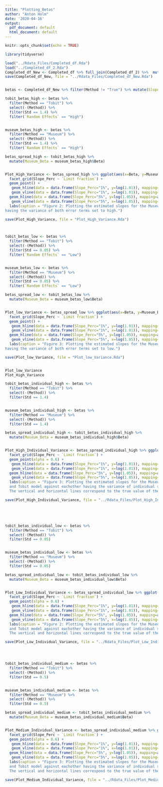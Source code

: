 ```yaml
---
title: "Plotting_Betas"
author: "Anton Holm"
date: '2020-04-16'
output:
  pdf_document: default
  html_document: default
---
```


```r
knitr::opts_chunk$set(echo = TRUE)

library(tidyverse)
```

```r
load("../Rdata_Files/Completed_df.Rda")
load("../Completed_df_2.Rda")
Completed_df_New <- Completed_df %>% full_join(Completed_df_2) %>%  mutate(`Random Effects` = replace(`Random Effects`, `Random Effects` == "HIGH", "High"))
save(Completed_df_New, file = "../Rdata_Files/Completed_df_New.Rda")


betas <- Completed_df_New %>% filter(Method != "True") %>% mutate(Slope_Perc = ifelse(Slope < 0.01, "1%", "5%"))

tobit_betas_high <- betas %>% 
  filter(Method == "Tobit") %>% 
  select(-(Method)) %>% 
  filter(Std == 1.4) %>% 
  filter(`Random Effects` == "High")


museum_betas_high <- betas %>% 
  filter(Method == "Museum") %>% 
  select(-(Method)) %>% 
  filter(Std == 1.4) %>% 
  filter(`Random Effects` == "High")

betas_spread_high <- tobit_betas_high %>% 
  mutate(Museum_Beta = museum_betas_high$Beta)


Plot_High_Variance <- betas_spread_high %>% ggplot(aes(x=Beta, y=Museum_Beta)) +
  facet_grid(Slope_Perc ~ `Limit fraction`) +
  geom_point() + 
   geom_hline(data = data.frame(Slope_Perc="1%", y=log(1.01)), mapping=aes(yintercept=y)) +
   geom_vline(data = data.frame(Slope_Perc="1%", x=log(1.01)), mapping=aes(xintercept=x)) +
  geom_hline(data = data.frame(Slope_Perc="5%", y=log(1.05)), mapping=aes(yintercept=y))+
   geom_vline(data = data.frame(Slope_Perc="5%", x=log(1.05)), mapping=aes(xintercept=x)) +
  labs(caption = "Figure 2: Plotting the estimated slopes for the Museum model and Tobit model against eachother
having the variance of both error terms set to high.")

save(Plot_High_Variance, file = "Plot_High_Variance.Rda")



tobit_betas_low <- betas %>% 
  filter(Method == "Tobit") %>% 
  select(-(Method)) %>% 
  filter(Std == 0.05) %>% 
  filter(`Random Effects` == "Low")


museum_betas_low <- betas %>% 
  filter(Method == "Museum") %>% 
  select(-(Method)) %>% 
  filter(Std == 0.05) %>% 
  filter(`Random Effects` == "Low")

betas_spread_low <- tobit_betas_low %>% 
  mutate(Museum_Beta = museum_betas_low$Beta)


Plot_low_Variance <- betas_spread_low %>% ggplot(aes(x=Beta, y=Museum_Beta)) +
  facet_grid(Slope_Perc ~ `Limit fraction`) +
  geom_point() + 
   geom_hline(data = data.frame(Slope_Perc="1%", y=log(1.01)), mapping=aes(yintercept=y)) +
   geom_vline(data = data.frame(Slope_Perc="1%", x=log(1.01)), mapping=aes(xintercept=x)) +
  geom_hline(data = data.frame(Slope_Perc="5%", y=log(1.05)), mapping=aes(yintercept=y))+
   geom_vline(data = data.frame(Slope_Perc="5%", x=log(1.05)), mapping=aes(xintercept=x)) +
  labs(caption = "Figure 3: Plotting the estimated slopes for the Museum model and Tobit model against eachother
having the variance of both error terms set to low.")

save(Plot_low_Variance, file = "Plot_low_Variance.Rda")


Plot_low_Variance
Plot_High_Variance

```

```r
tobit_betas_individual_high <- betas %>% 
  filter(Method == "Tobit") %>% 
  select(-(Method)) %>% 
  filter(Std == 1.4)


museum_betas_individual_high <- betas %>% 
  filter(Method == "Museum") %>% 
  select(-(Method)) %>% 
  filter(Std == 1.4)

betas_spread_individual_high <- tobit_betas_individual_high %>% 
  mutate(Museum_Beta = museum_betas_individual_high$Beta)


Plot_High_Individual_Variance <- betas_spread_individual_high %>% ggplot(aes(x=Beta, y=Museum_Beta, col = `Random Effects`)) +
  facet_grid(Slope_Perc ~ `Limit fraction`) +
  geom_point(alpha = 0.6) + 
   geom_hline(data = data.frame(Slope_Perc="1%", y=log(1.01)), mapping=aes(yintercept=y)) +
   geom_vline(data = data.frame(Slope_Perc="1%", x=log(1.01)), mapping=aes(xintercept=x)) +
  geom_hline(data = data.frame(Slope_Perc="5%", y=log(1.05)), mapping=aes(yintercept=y))+
   geom_vline(data = data.frame(Slope_Perc="5%", x=log(1.05)), mapping=aes(xintercept=x)) +
  labs(caption = "Figure 3: Plotting the estimated slopes for the Museum model
  and Tobit model against eachother having the variance of individual specimens set to high.
  The vertical and horizontal lines correspond to the true value of the slope.")

save(Plot_High_Individual_Variance, file = "../Rdata_Files/Plot_High_Individual_Variance.Rda")





tobit_betas_individual_low <- betas %>% 
  filter(Method == "Tobit") %>% 
  select(-(Method)) %>% 
  filter(Std == 0.05)


museum_betas_individual_low <- betas %>% 
  filter(Method == "Museum") %>% 
  select(-(Method)) %>% 
  filter(Std == 0.05)

betas_spread_individual_low <- tobit_betas_individual_low %>% 
  mutate(Museum_Beta = museum_betas_individual_low$Beta)


Plot_Low_Individual_Variance <- betas_spread_individual_low %>% ggplot(aes(x=Beta, y=Museum_Beta, col = `Random Effects`)) +
  facet_grid(Slope_Perc ~ `Limit fraction`) +
  geom_point(alpha = 0.6) + 
   geom_hline(data = data.frame(Slope_Perc="1%", y=log(1.01)), mapping=aes(yintercept=y)) +
   geom_vline(data = data.frame(Slope_Perc="1%", x=log(1.01)), mapping=aes(xintercept=x)) +
  geom_hline(data = data.frame(Slope_Perc="5%", y=log(1.05)), mapping=aes(yintercept=y))+
   geom_vline(data = data.frame(Slope_Perc="5%", x=log(1.05)), mapping=aes(xintercept=x)) +
  labs(caption = "Figure 2: Plotting the estimated slopes for the Museum model
  and Tobit model against eachother having the variance of individual specimens set to low.
  The vertical and horizontal lines correspond to the true value of the slope.")

save(Plot_Low_Individual_Variance, file = "../Rdata_Files/Plot_Low_Individual_Variance.Rda")




tobit_betas_individual_medium <- betas %>% 
  filter(Method == "Tobit") %>% 
  select(-(Method)) %>% 
  filter(Std == 0.5)


museum_betas_individual_medium <- betas %>% 
  filter(Method == "Museum") %>% 
  select(-(Method)) %>% 
  filter(Std == 0.5)

betas_spread_individual_medium <- tobit_betas_individual_medium %>% 
  mutate(Museum_Beta = museum_betas_individual_medium$Beta)


Plot_Medium_Individual_Variance <- betas_spread_individual_medium %>% ggplot(aes(x=Beta, y=Museum_Beta, col = `Random Effects`)) +
  facet_grid(Slope_Perc ~ `Limit fraction`) +
  geom_point(alpha = 0.6) + 
   geom_hline(data = data.frame(Slope_Perc="1%", y=log(1.01)), mapping=aes(yintercept=y)) +
   geom_vline(data = data.frame(Slope_Perc="1%", x=log(1.01)), mapping=aes(xintercept=x)) +
  geom_hline(data = data.frame(Slope_Perc="5%", y=log(1.05)), mapping=aes(yintercept=y))+
   geom_vline(data = data.frame(Slope_Perc="5%", x=log(1.05)), mapping=aes(xintercept=x)) +
  labs(caption = "Figure 3: Plotting the estimated slopes for the Museum model
  and Tobit model against eachother having the variance of individual specimens set to medium.
  The vertical and horizontal lines correspond to the true value of the slope.")

save(Plot_Medium_Individual_Variance, file = "../Rdata_Files/Plot_Medium_Individual_Variance.Rda")
```